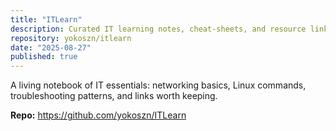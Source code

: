 ```yaml
---
title: "ITLearn"
description: Curated IT learning notes, cheat-sheets, and resource links.
repository: yokoszn/itlearn
date: "2025-08-27"
published: true
---
```


A living notebook of IT essentials: networking basics, Linux commands, troubleshooting patterns, and links worth keeping.

**Repo:** https://github.com/yokoszn/ITLearn
